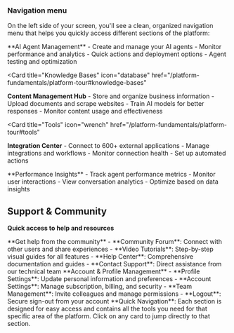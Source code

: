 ### Navigation menu

On the left side of your screen, you'll see a clean, organized navigation menu that helps you quickly access different sections of the platform:

<CardGroup cols={2}>
<Card title="Agents" icon="robot" href="/platform-fundamentals/platform-tour#agents">
**AI Agent Management**
- Create and manage your AI agents
- Monitor performance and analytics
- Quick actions and deployment options
- Agent testing and optimization
</Card>

<Card
  title="Knowledge Bases"
  icon="database"
  href="/platform-fundamentals/platform-tour#knowledge-bases"
>
  **Content Management Hub** - Store and organize business information - Upload
  documents and scrape websites - Train AI models for better responses - Monitor
  content usage and effectiveness
</Card>

<Card
  title="Tools"
  icon="wrench"
  href="/platform-fundamentals/platform-tour#tools"
>
  **Integration Center** - Connect to 600+ external applications - Manage
  integrations and workflows - Monitor connection health - Set up automated
  actions
</Card>

<Card title="Analytics" icon="chart-bar" href="/platform-fundamentals/platform-tour#analytics">
**Performance Insights**
- Track agent performance metrics
- Monitor user interactions
- View conversation analytics
- Optimize based on data insights
</Card>
</CardGroup>

## Support & Community

**Quick access to help and resources**

<CardGroup cols={2}>
<Card title="Community Support" icon="users" href="/community-support">
**Get help from the community**
- **Community Forum**: Connect with other users and share experiences
- **Video Tutorials**: Step-by-step visual guides for all features
- **Help Center**: Comprehensive documentation and guides
- **Contact Support**: Direct assistance from our technical team
</Card>

<Card title="Settings" icon="cog" href="/platform-fundamentals/account-settings">
**Account & Profile Management**
- **Profile Settings**: Update personal information and preferences
- **Account Settings**: Manage subscription, billing, and security
- **Team Management**: Invite colleagues and manage permissions
- **Logout**: Secure sign-out from your account
</Card>
</CardGroup>

<Note>
  **Quick Navigation**: Each section is designed for easy access and contains
  all the tools you need for that specific area of the platform. Click on any
  card to jump directly to that section.
</Note>
